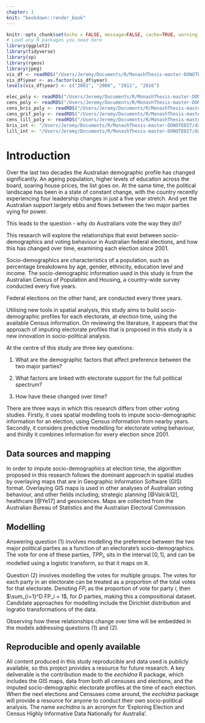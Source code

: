 ```yaml
---
chapter: 1
knit: "bookdown::render_book"
---
```


```r
knitr::opts_chunk$set(echo = FALSE, message=FALSE, cache=TRUE, warning = FALSE)
# Load any R packages you need here
library(ggplot2)
library(tidyverse)
library(sp)
library(rgeos)
library(jpeg)
vis_df <- readRDS("/Users/Jeremy/Documents/R/MonashThesis-master-DONOTEDIT/data/vis_df.rds")
vis_df$year <- as.factor(vis_df$year)
levels(vis_df$year) <- c("2001", "2006", "2011", "2016")

elec_poly <- readRDS("/Users/Jeremy/Documents/R/MonashThesis-master-DONOTEDIT/data/Brisbane_poly.rds")
cens_poly <- readRDS("/Users/Jeremy/Documents/R/MonashThesis-master-DONOTEDIT/data/Census_poly.rds")
cens_bris_poly <- readRDS("/Users/Jeremy/Documents/R/MonashThesis-master-DONOTEDIT/data/cens_bris_poly.rds")
cens_grif_poly <- readRDS("/Users/Jeremy/Documents/R/MonashThesis-master-DONOTEDIT/data/cens_grif_poly.rds")
cens_lill_poly <- readRDS("/Users/Jeremy/Documents/R/MonashThesis-master-DONOTEDIT/data/cens_lill_poly.rds")
bris_int <- "/Users/Jeremy/Documents/R/MonashThesis-master-DONOTEDIT/data/bris_int_poly.rds"
lill_int <- "/Users/Jeremy/Documents/R/MonashThesis-master-DONOTEDIT/data/lill_int_poly.rds"
```

# Introduction {#ch:intro}

Over the last two decades the Australian demographic profile has changed significantly. An ageing population, higher levels of education across the board, soaring house prices, the list goes on. At the same time, the political landscape has been in a state of constant change, with the country recently experiencing four leadership changes in just a five year stretch. And yet the Australian support largely ebbs and flows between the two major parties vying for power.

This leads to the question - why do Australians vote the way they do?

This research will explore the relationships that exist between socio-demographics and voting behaviour in Australian federal elections, and how this has changed over time, examining each election since 2001.

Socio-demographics are characteristics of a population, such as percentage breakdowns by age, gender, ethnicity, education level and income. The socio-demographic information used in this study is from the Australian Census of Population and Housing, a country-wide survey conducted every five years.

Federal elections on the other hand, are conducted every three years. 

Utilising new tools in spatial analysis, this study aims to build socio-demographic profiles for each electorate, at election time, using the available Census information. On reviewing the literature, it appears that the approach of imputing electorate profiles that is proposed in this study is a new innovation in socio-political analysis.

At the centre of this study are three key questions:

1. What are the demographic factors that affect preference between the two major parties?

2. What factors are linked with electorate support for the full political spectrum?

3. How have these changed over time?

There are three ways in which this research differs from other voting studies. Firstly, it uses spatial modelling tools to impute socio-demographic information for an election, using Census information from nearby years. Secondly, it considers predictive modelling for electorate voting behaviour, and thirdly it combines information for every election since 2001.  

## Data sources and mapping
In order to impute socio-demographics at election time, the algorithm proposed in this research follows the dominant approach in spatial studies by overlaying maps that are in Geographic Information Software (GIS) format. Overlaying GIS maps is used in other analyses of Australian voting behaviour, and other fields including; strategic planning [@Valcik12], healthcare [@Ye17] and geosciences. Maps are collected from the Australian Bureau of Statistics and the Australian Electoral Commission.

## Modelling
Answering question (1) involves modelling the preference between the two major political parties as a function of an electorate's socio-demographics. The vote for one of these parties, $TPP_i$, sits in the interval $[0,1]$, and can be modelled using a logistic transform, so that it maps on $\mathbb{R}$.

Question (2) involves modelling the votes for multiple groups. The votes for each party in an electorate can be treated as a proportion of the total votes for that electorate. Denoting $FP_i$ as the proportion of vote for party $i$, then $\sum_{i=1}^D FP_i = 1$, for $D$ parties, making this a compositional dataset. Candidate approaches for modelling include the Dirichlet distribution and logratio transformations of the data.

Observing how these relationships change over time will be embedded in the models addressing questions (1) and (2).

## Reproducible and openly available
All content produced in this study reproducible and data used is publicly available, so this project provides a resource for future research. A key deliverable is the contribution made to the $eechidna$ R package, which includes the GIS maps, data from both all censuses and elections, and the imputed socio-demographic electorate profiles at the time of each election. When the next elections and Censuses come around, the $eechidna$ package will provide a resource for anyone to conduct their own socio-political analysis. The name $eechidna$ is an acronym for 'Exploring Election and Census Highly Informative Data Nationally for Australia'.

